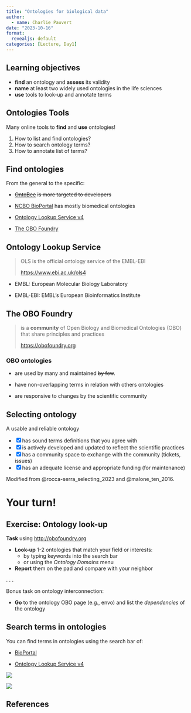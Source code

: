```yaml
---
title: "Ontologies for biological data"
author:
  - name: Charlie Pauvert
date: "2023-10-16"
format:
  revealjs: default
categories: [Lecture, Day1]
---
```


## Learning objectives

-   **find** an ontology and **assess** its validity
-   **name** at least two widely used ontologies in the life sciences
-   **use** tools to look-up and annotate terms

## Ontologies Tools

Many online tools to **find** and **use** ontologies!

1.  How to list and find ontologies?
2.  How to search ontology terms?
3.  How to annotate list of terms?

## Find ontologies

From the general to the specific:

-   [~~OntoBee~~](https://ontobee.org) ~~is more targeted to developers~~

-   [NCBO BioPortal](https://bioportal.bioontology.org/) has mostly biomedical ontologies

-   [Ontology Lookup Service v4](https://www.ebi.ac.uk/ols4)

-   [The OBO Foundry](http://obofoundry.org)


## Ontology Lookup Service

> OLS is the official ontology service of the EMBL-EBI
>
> <https://www.ebi.ac.uk/ols4>

-   EMBL: European Molecular Biology Laboratory

-   EMBL-EBI: EMBL's European Bioinformatics Institute

## The OBO Foundry

> is a **community** of Open Biology and Biomedical Ontologies (OBO) that share principles and practices
>
> <https://obofoundry.org>

### OBO ontologies

-   are used by many and maintained ~~by few~~.

-   have non-overlapping terms in relation with others ontologies

-   are responsive to changes by the scientific community


## Selecting ontology

A usable and reliable ontology

::: incremental
-   [x] has sound terms definitions that you agree with
-   [x] is actively developed and updated to reflect the scientific practices
-   [x] has a community space to exchange with the community (tickets, issues)
-   [x] has an adequate license and appropriate funding (for maintenance)
:::

::: aside
Modified from @rocca-serra_selecting_2023 and @malone_ten_2016.
:::


# Your turn!

## Exercise: Ontology look-up

**Task** using <http://obofoundry.org>

-   **Look-up** 1-2 ontologies that match your field or interests:
    -   by typing keywords into the search bar
    -   or using the *Ontology Domains* menu
-   **Report** them on the pad and compare with your neighbor

. . .

Bonus task on ontology interconnection:

-   **Go** to the ontology OBO page (e.g., [envo]{.blue}) and list the *dependencies* of the ontology


## Search terms in ontologies

You can find terms in ontologies using the search bar of:

-   [BioPortal](https://bioportal.bioontology.org/)

-   [Ontology Lookup Service v4](https://www.ebi.ac.uk/ols4)

::: r-stack
![](images/OntologyLookupService_search.png){.fragment fig-alt="OLS search screenshot" fig-align="center"}

![](images/NCBOBioPortal_search.png){.fragment fig-alt="NCBO BioPortal search screenshot" fig-align="center"}
:::

## References
